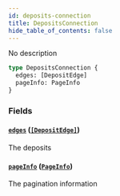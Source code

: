 ```yaml
---
id: deposits-connection
title: DepositsConnection
hide_table_of_contents: false
---
```



No description

```graphql
type DepositsConnection {
  edges: [DepositEdge]
  pageInfo: PageInfo
}
```


### Fields

#### [`edges`](#) ([`[DepositEdge]`](/docs/testnet/graphql/objects/deposit-edge))

The deposits


#### [`pageInfo`](#) ([`PageInfo`](/docs/testnet/graphql/objects/page-info))

The pagination information





